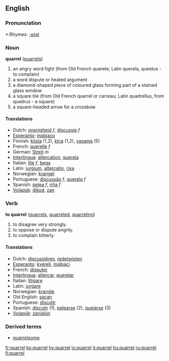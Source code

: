 ==English==

===Pronunciation===
*:Rhymes: [[Rhymes:English:-ɒrəl|-ɒrəl]]

=== Noun ===
'''quarrel''' ([[quarrels]])

# an angry word fight (from Old French querele;  Latin querela, questus - to complain)
# a word dispute or heated argument
# a diamond-shaped piece of coloured glass forming part of a stained glass window
# a square tile (from Old French quarrel or carreau;  Latin quadrellus, from quadrus - a square)
# a square-headed arrow for a crossbow

==== Translations ====
*Dutch: [[onenigheid]] ''f'', [[discussie]] ''f''
*[[Esperanto]]: [[malpaco]]
*Finnish: [[kiista]] (1,2), [[kina]] (1,2), [[vasama]] (5)
*French: [[querelle]] ''f''
*German: [[Streit]] ''m''
*[[Interlingua]]: [[altercation]], [[querela]]
*Italian: [[lite]] ''f'', [[bega]] {{f}}
*Latin: [[jurgium]], [[altercatio]], [[rixa]]
*Norwegian: [[krangel]]
*Portuguese: [[discussão]] ''f'', [[querela]] ''f''
*Spanish: [[pelea]] ''f'', [[riña]] ''f''
*[[Volapük]]: [[dikod]], [[zan]]

=== Verb ===
'''to quarrel''' ([[quarrels]], [[quarreled]], [[quarreling]])

# to disagree very strongly.
# to oppose or dispute angrily.
# to complain bitterly.

==== Translations ====
*Dutch: [[discussiëren]], [[redetwisten]]
*[[Esperanto]]: [[kvereli]], [[malpaci]]
*French: [[disputer]]
*[[Interlingua]]: [[altercar]], [[querelar]]
*Italian: [[litigare]]
*Latin: [[jurgare]]
*Norwegian: [[krangle]]
*Old English: [[sacan]]
*Portuguese: [[discutir]]
*Spanish: [[discutir]] (1), [[pelearse]] (2), [[quejarse]] (3)
*[[Volapük]]: [[zaniälön]]

=== Derived terms ===
*[[quarrelsome]]

[[fr:quarrel]]
[[ko:quarrel]]
[[hy:quarrel]]
[[io:quarrel]]
[[it:quarrel]]
[[hu:quarrel]]
[[ru:quarrel]]
[[fi:quarrel]]